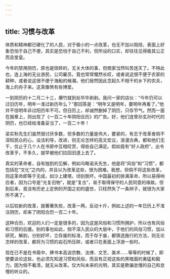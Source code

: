```yaml
---
---
---
```

title: 习惯与改革
---



体质和精神都已硬化了的人民，对于极小的一点改革，也无不加以阻挠，表面上好象恐怕于自己不便，其实是恐怕于自己不利，但所设的口实，却往往见得极其公正而且堂皇。

今年的禁用阴历，原也是琐碎的，无关大体的事，但商家当然叫苦连天了。不特此也，连上海的无业游民，公司雇员，竟也常常慨然长叹，或者说这很不便于农家的耕种，或者说这很不便于海船的候潮。他们居然因此念起久不相干的乡下的农夫，海上的舟子来。这真像煞有些博爱。

一到阴历的十二月二十三，爆竹就到处毕毕剥剥。我问一家的店伙：“今年仍可以过旧历年，明年一准过新历年么？”那回答是：“明年又是明年，要明年再看了。”他并不信明年非过阳历年不可。但日历上，却诚然删掉了阴历，只存节气。然而一面在报章上，则出现了《一百二十年阴阳合历》的广告。好，他们连曾孙玄孙时代的阴历，也已经给准备妥当了，一百二十年！

梁实秋先生们虽然很讨厌多数，但多数的力量是伟大，要紧的，有志于改革者倘不深知民众的心，设法利导，改进，则无论怎样的高文宏议，浪漫古典，都和他们无干，仅止于几个人在书房中互相叹赏，得些自己满足。假如竟有“好人政府”，出令改革乎，不多久，就早被他们拉回旧道上去了。

真实的革命者，自有独到的见解，例如乌略诺夫先生，他是将“风俗”和“习惯”，都包括在“文化”之内的，并且以为改革这些，很为困难。我想，但倘不将这些改革，则这革命即等于无成，如沙上建塔，顷刻倒坏。中国最初的排满革命，所以易得响应者，因为口号是“光复旧物”，就是“复古”，易于取得保守的人民同意的缘故。但到后来，竟没有历史上定例的开国之初的盛世，只枉然失了一条辫子，就很为大家所不满了。

以后较新的改革，就著著失败，改革一两，反动十斤，例如上述的一年日历上不准注阴历，却来了阴阳合历一百二十年。

这种合历，欢迎的人们一定是很多的，因为这是风俗和习惯所拥护，所以也有风俗和习惯的后援。别的事也如此，倘不深入民众的大层中，于他们的风俗习惯，加以研究，解剖，分别好坏，立存废的标准，而于存于废，都慎选施行的方法，则无论怎样的改革，都将为习惯的岩石所压碎，或者只在表面上浮游一些时。

现在已不是在书斋中，捧书本高谈宗教、法律、文艺、美术……等等的时候了，即使要谈论这些，也必须先知道习惯和风俗，而且有正视这些的黑暗面的勇猛和毅力。因为倘不看清，就无从改革。仅大叫未来的光明，其实是欺骗怠慢的自己和怠慢的听众的。